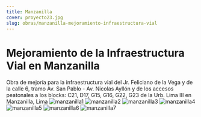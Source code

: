 ```yaml
---
title: Manzanilla
cover: proyecto23.jpg
slug: obras/manzanilla-mejoramiento-infraestructura-vial
---
```


# Mejoramiento de la Infraestructura Vial en Manzanilla
Obra de mejoría para la infraestructura vial del Jr. Feliciano de la Vega y de la calle 6, tramo Av. San Pablo - Av. Nicolas Ayllón y de los accesos peatonales a los blocks: C21, D17, G15, G16, G22, G23 de la Urb. Lima III en Manzanilla, Lima
![manzanilla1](proyecto19.jpg)
![manzanilla2](proyecto20.jpg)
![manzanilla3](proyecto21.jpg)
![manzanilla4](proyecto22.jpg)
![manzanilla5](proyecto23.jpg)
![manzanilla6](proyecto24.jpg)
![manzanilla7](proyecto25.jpg)